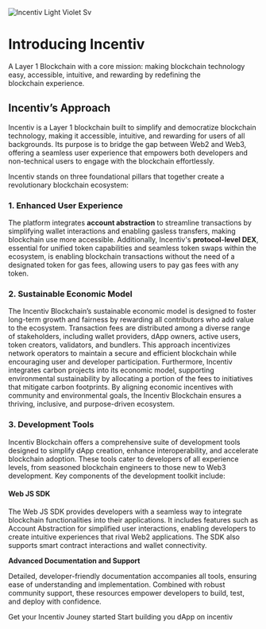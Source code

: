 ![Incentiv Light Violet Sv](/images/IncentivLightViolet.svg)

# Introducing Incentiv

A Layer 1 Blockchain with a core mission: making blockchain technology easy, accessible, intuitive, and rewarding by redefining the blockchain experience.

## Incentiv’s Approach

Incentiv is a Layer 1 blockchain built to simplify and democratize blockchain technology, making it accessible, intuitive, and rewarding for users of all backgrounds. Its purpose is to bridge the gap between Web2 and Web3, offering a seamless user experience that empowers both developers and non-technical users to engage with the blockchain effortlessly.

Incentiv stands on three foundational pillars that together create a revolutionary blockchain ecosystem:

### 1. Enhanced User Experience

The platform integrates **account abstraction** to streamline transactions by simplifying wallet interactions and enabling gasless transfers, making blockchain use more accessible. Additionally, Incentiv's **protocol-level DEX**, essential for unified token capabilities and seamless token swaps within the ecosystem, is enabling blockchain transactions without the need of a designated token for gas fees, allowing users to pay gas fees with any token.

### 2. Sustainable Economic Model

The Incentiv Blockchain’s sustainable economic model is designed to foster long-term growth and fairness by rewarding all contributors who add value to the ecosystem. Transaction fees are distributed among a diverse range of stakeholders, including wallet providers, dApp owners, active users, token creators, validators, and bundlers. This approach incentivizes network operators to maintain a secure and efficient blockchain while encouraging user and developer participation. Furthermore, Incentiv integrates carbon projects into its economic model, supporting environmental sustainability by allocating a portion of the fees to initiatives that mitigate carbon footprints. By aligning economic incentives with community and environmental goals, the Incentiv Blockchain ensures a thriving, inclusive, and purpose-driven ecosystem.

### 3. Development Tools

Incentiv Blockchain offers a comprehensive suite of development tools designed to simplify dApp creation, enhance interoperability, and accelerate blockchain adoption. These tools cater to developers of all experience levels, from seasoned blockchain engineers to those new to Web3 development. Key components of the development toolkit include:

#### Web JS SDK

The Web JS SDK provides developers with a seamless way to integrate blockchain functionalities into their applications. It includes features such as Account Abstraction for simplified user interactions, enabling developers to create intuitive experiences that rival Web2 applications. The SDK also supports smart contract interactions and wallet connectivity.

**Advanced Documentation and Support**

Detailed, developer-friendly documentation accompanies all tools, ensuring ease of understanding and implementation. Combined with robust community support, these resources empower developers to build, test, and deploy with confidence.

<CardGroup cols={2}>
  <Card title="Using Incentiv" icon="circle-play" href="https://docs.incentiv.net/docs/GetStarted/UsingIncentiv">
    Get your Incentiv Jouney started
  </Card>
  <Card title="Development Tools" icon="rectangle-code" href="https://docs.incentiv.net/tools/dapps/sdk">
    Start building you dApp on incentiv
  </Card>
</CardGroup>